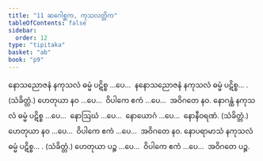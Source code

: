 ```yaml
---
title: "11 ဆဂေါစ္ဆက, ကုသလတ္တိက"
tableOfContents: false
sidebar:
  order: 12
type: "tipitaka"
basket: "ab"
book: "p9"
---
```



<DynamicBreadcrumb />

<Division number="54" book="p9" e="ch" v="40" p="116">

<Paragraph number="142" book="p9">
နောသညောဇနံ နကုသလံ ဓမ္မံ ပဋိစ္စ …ပေ…  နနောသညောဇနံ နကုသလံ ဓမ္မံ ပဋိစ္စ… . (သံခိတ္တံ.)
</Paragraph>

<Paragraph number="143" book="p9">
ဟေတုယာ နဝ …ပေ…  ဝိပါကေ ဧကံ …ပေ…  အဝိဂတေ နဝ.
</Paragraph>

</Division>
<Division number="55" book="p9" e="ch" v="40" p="116">

<Paragraph number="144" book="p9">
နောဂန္ထံ နကုသလံ ဓမ္မံ ပဋိစ္စ …ပေ…  နောဩဃံ …ပေ…  နောယောဂံ …ပေ…  နောနီဝရဏံ. (သံခိတ္တံ.) ဟေတုယာ နဝ …ပေ…  ဝိပါကေ ဧကံ …ပေ…  အဝိဂတေ နဝ.
</Paragraph>

<Paragraph number="145" book="p9">
နောပရာမာသံ နကုသလံ ဓမ္မံ ပဋိစ္စ… . (သံခိတ္တံ.) ဟေတုယာ ပဉ္စ …ပေ…  ဝိပါကေ ဧကံ …ပေ…  အဝိဂတေ ပဉ္စ.
</Paragraph>
</Division>